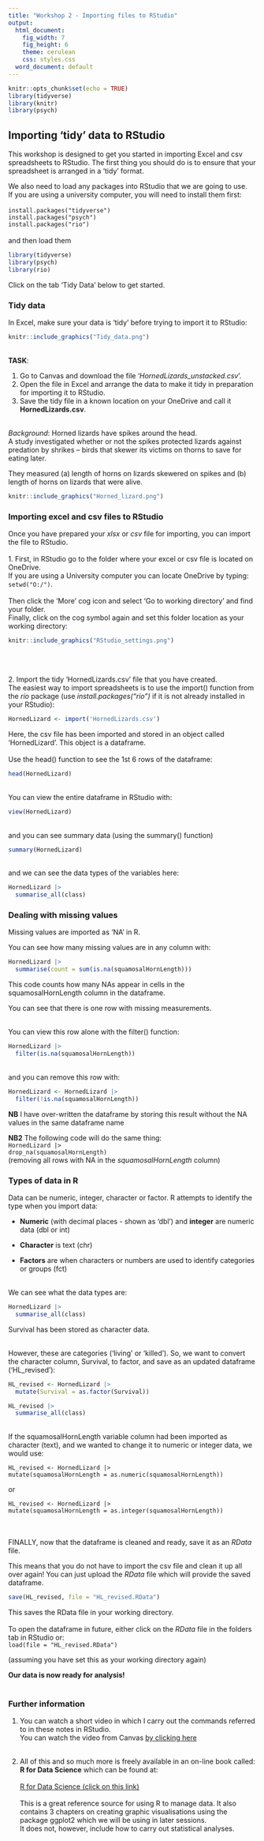 ```yaml
---
title: "Workshop 2 - Importing files to RStudio"
output:
  html_document:
    fig_width: 7
    fig_height: 6
    theme: cerulean
    css: styles.css
  word_document: default
---
```


```r
knitr::opts_chunk$set(echo = TRUE)
library(tidyverse)
library(knitr)
library(psych)
```
## Importing 'tidy' data to RStudio{.tabset}
This workshop is designed to get you started in importing Excel and csv spreadsheets to RStudio.  The first thing you should do is to ensure that your spreadsheet is arranged in a 'tidy' format.<br>

We also need to load any packages into RStudio that we are going to use.<br>
If you are using a university computer, you will need to install them first:
<br><br>
`install.packages("tidyverse")`<br>
`install.packages("psych")`<br>
`install.packages("rio")`<br>
<br>and then load them

```r
library(tidyverse)
library(psych)
library(rio)
```


Click on the tab 'Tidy Data' below to get started.

### Tidy data
In Excel, make sure your data is 'tidy' before trying to import it to RStudio:
```r
knitr::include_graphics("Tidy_data.png")
```

<br>**TASK**:<br>

1. Go to Canvas and download the file '*HornedLizards_unstacked.csv*'.<br>
2. Open the file in Excel and arrange the data to make it tidy in preparation for importing it to RStudio.<br>
3. Save the tidy file in a known location on your OneDrive and call it **HornedLizards.csv**.<br>
<br>

*Background*: Horned lizards have spikes around the head.<br>
A study investigated whether or not the spikes protected lizards against predation by shrikes – birds that skewer its victims on thorns to save for eating later.<br>

They measured (a) length of horns on lizards skewered on spikes and (b) length of horns on lizards that were alive.<br>

```r
knitr::include_graphics("Horned_lizard.png")
```

### Importing excel and csv files to RStudio<br>
Once you have prepared your *xlsx* or *csv* file for importing, you can import the file to RStudio.
<br><br>
1. First, in RStudio go to the folder where your excel or csv file is located on OneDrive.<br>
If you are using a University computer you can locate OneDrive by typing:<br> `setwd("O:/")`.<br>
<br>Then click the 'More' cog icon and select 'Go to working directory' and find your folder.<br>
Finally, click on the cog symbol again and set this folder location as your working directory:

```r
knitr::include_graphics("RStudio_settings.png")
```
<br>

<br>2. Import the tidy 'HornedLizards.csv' file that you have created.<br>The easiest way to import spreadsheets is to use the import() function from the *rio* package (use *install.packages("rio")* if it is not already installed in your RStudio):
<br>
```r
HornedLizard <- import('HornedLizards.csv')
```
Here, the csv file has been imported and stored in an object called 'HornedLizard'. This object is a dataframe.
<br>
<br>
Use the head() function to see the 1st 6 rows of the dataframe:
```r
head(HornedLizard)
```
<br>
You can view the entire dataframe in RStudio with:<br>
```r
view(HornedLizard)
```
<br>
and you can see summary data (using the summary() function)
```r
summary(HornedLizard)
```
<br>
and we can see the data types of the variables here:
```r
HornedLizard |>
  summarise_all(class)
```

### Dealing with missing values
Missing values are imported as 'NA' in R.

You can see how many missing values are in any column with:

```r
HornedLizard |>
  summarise(count = sum(is.na(squamosalHornLength)))
```

This code counts how many NAs appear in cells in the squamosalHornLength column in the dataframe.

You can see that there is one row with missing measurements.

<br>You can view this row alone with the filter() function:

```r
HornedLizard |>
  filter(is.na(squamosalHornLength))
```
<br>
and you can remove this row with:
```r
HornedLizard <- HornedLizard |>
  filter(!is.na(squamosalHornLength))
```

**NB**  I have over-written the dataframe by storing this result without the NA values in the same dataframe name

**NB2**  The following code will do the same thing:<br>
`HornedLizard |>` <br>
`drop_na(squamosalHornLength)`<br>
(removing all rows with NA in the *squamosalHornLength* column)

### Types of data in R
Data can be numeric, integer, character or factor.  R attempts to identify the type when you import data:

- **Numeric** (with decimal places - shown as 'dbl') and **integer** are numeric data (dbl or int)

- **Character** is text (chr)

- **Factors** are when characters or numbers are used to identify categories or groups (fct)

<br>We can see what the data types are:
```r
HornedLizard |>
  summarise_all(class)
```

Survival has been stored as character data.  

<br>However, these are categories ('living' or 'killed').
So, we want to convert the character column, Survival, to factor, and save as an updated dataframe ('HL_revised'):
```r
HL_revised <- HornedLizard |>
  mutate(Survival = as.factor(Survival))

HL_revised |>
  summarise_all(class)
```

<br>If the squamosalHornLength variable column had been imported as character (text), and we wanted to change it to numeric or integer data, we would use:

`HL_revised <- HornedLizard |>`<br>
  `mutate(squamosalHornLength = as.numeric(squamosalHornLength))`
  
  or
  
`HL_revised <- HornedLizard |>`<br>
  `mutate(squamosalHornLength = as.integer(squamosalHornLength))`  

  
<br><br>FINALLY, now that the dataframe is cleaned and ready, save it as an *RData* file.

This means that you do not have to import the csv file and clean it up all over again!  You can just upload the *RData* file which will provide the saved dataframe.
```r
save(HL_revised, file = "HL_revised.RData")
```

This saves the RData file in your working directory.<br><br>
To open the dataframe in future, either click on the *RData* file in the folders tab in RStudio or:<br>
`load(file = "HL_revised.RData")`<br>

(assuming you have set this as your working directory again)


**Our data is now ready for analysis!**<br><br>

### Further information

1. You can watch a short video in which I carry out the commands referred to in these notes in RStudio.<br>
You can watch the video from Canvas [by clicking here](https://canvas.kingston.ac.uk/courses/30443/pages/session-2-importing-files-to-rstudio)
<br><br>

2. All of this and so much more is freely available in an on-line book called:<br>
**R for Data Science** which can be found at:<br><br>
[R for Data Science (click on this link)](https://r4ds.hadley.nz/)<br><br>
This is a great reference source for using R to manage data.  It also contains 3 chapters on creating graphic visualisations using the package ggplot2 which we will be using in later sessions.<br>
It does not, however, include how to carry out statistical analyses.